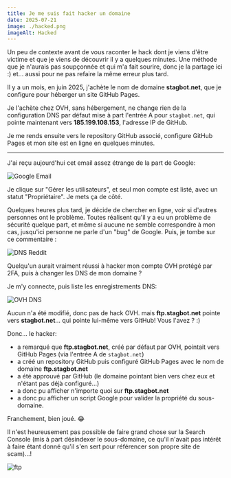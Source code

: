 ```yaml
---
title: Je me suis fait hacker un domaine
date: 2025-07-21
image: ./hacked.png
imageAlt: Hacked
---
```


Un peu de contexte avant de vous raconter le hack dont je viens d'être victime et que je viens de découvrir il y a quelques minutes. Une méthode que je n'aurais pas soupçonnée et qui m'a fait sourire, donc je la partage ici :) et... aussi pour ne pas refaire la même erreur plus tard.

Il y a un mois, en juin 2025, j'achète le nom de domaine **stagbot.net**, que je configure pour héberger un site GitHub Pages.

Je l'achète chez OVH, sans hébergement, ne change rien de la configuration DNS par défaut mise à part l'entrée A pour `stagbot.net`, qui pointe maintenant vers **185.199.108.153**, l'adresse IP de GitHub.

Je me rends ensuite vers le repository GitHub associé, configure GitHub Pages et mon site est en ligne en quelques minutes.

---

J'ai reçu aujourd'hui cet email assez étrange de la part de Google:

![Google Email](./googlemail.png)

Je clique sur "Gérer les utilisateurs", et seul mon compte est listé, avec un statut "Propriétaire". Je mets ça de côté.

Quelques heures plus tard, je décide de chercher en ligne, voir si d'autres personnes ont le problème. Toutes réalisent qu'il y a eu un problème de sécurité quelque part, et même si aucune ne semble correspondre à mon cas, jusqu'ici personne ne parle d'un "bug" de Google. Puis, je tombe sur ce commentaire : 

![DNS Reddit](./dnsreddit.png)

Quelqu'un aurait vraiment réussi à hacker mon compte OVH protégé par 2FA, puis à changer les DNS de mon domaine ? 

Je m'y connecte, puis liste les enregistrements DNS:

![OVH DNS](./stagbotdns.png)

Aucun n'a été modifié, donc pas de hack OVH. mais **ftp.stagbot.net** pointe vers **stagbot.net**... qui pointe lui-même vers GitHub! Vous l'avez ? :)

Donc... le hacker:
- a remarqué que **ftp.stagbot.net**, créé par défaut par OVH, pointait vers GitHub Pages (via l'entrée A de `stagbot.net`)
- a créé un repository GitHub puis configuré GitHub Pages avec le nom de domaine **ftp.stagbot.net**
- a été approuvé par GitHub (le domaine pointant bien vers chez eux et n'étant pas déjà configuré...)
- a donc pu afficher n'importe quoi sur **ftp.stagbot.net**
- a donc pu afficher un script Google pour valider la propriété du sous-domaine.

Franchement, bien joué. 😂

Il n'est heureusement pas possible de faire grand chose sur la Search Console (mis à part désindexer le sous-domaine, ce qu'il n'avait pas intérêt à faire étant donné qu'il s'en sert pour référencer son propre site de scam)...!

![ftp](ftpstagbot.png)


